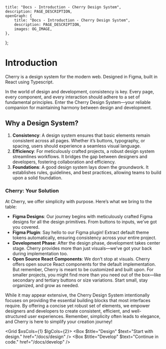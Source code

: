 
	title: "Docs - Introduction - Cherry Design System",
	description: PAGE_DESCRIPTION,
	openGraph: {
		title: "Docs - Introduction - Cherry Design System",
		description: PAGE_DESCRIPTION,
		images: OG_IMAGE,
	},
};

# Introduction

Cherry is a design system for the modern web. Designed in Figma, built in React using Typescript.

In the world of design and development, consistency is key. Every page, every component, and every interaction should adhere to a set of fundamental principles. Enter the Cherry Design System—your reliable companion for maintaining harmony between design and development.

## Why a Design System?

1. **Consistency**: A design system ensures that basic elements remain consistent across all pages. Whether it’s buttons, typography, or spacing, users should experience a seamless visual language.
2. **Efficiency**: For meticulously crafted projects, a robust design system streamlines workflows. It bridges the gap between designers and developers, fostering collaboration and efficiency.
3. **Foundations**: A good design system lays down the groundwork. It establishes rules, guidelines, and best practices, allowing teams to build upon a solid foundation.

### Cherry: Your Solution

At Cherry, we offer simplicity with purpose. Here’s what we bring to the table:

-   **Figma Designs**: Our journey begins with meticulously crafted Figma designs for all the design primitives. From buttons to inputs, we’ve got you covered.
-   **Figma Plugin**: Say hello to our Figma plugin! Extract default theme tokens automatically, ensuring consistency across your entire project.
-   **Development Phase**: After the design phase, development takes center stage. Cherry provides more than just visuals—we’ve got your back during implementation too.
-   **Open Source React Components**: We don’t stop at visuals. Cherry offers open source React components for the default implementation. But remember, Cherry is meant to be customized and built upon. For smaller projects, you might find more than you need out of the box—like secondary and tertiary buttons or size variations. Start small, stay organized, and grow as needed.

While it may appear extensive, the Cherry Design System intentionally focuses on providing the essential building blocks that most interfaces require. By offering a concise yet robust set of elements, we empower designers and developers to create consistent, efficient, and well-structured user experiences. Remember, simplicity often leads to elegance, and Cherry is here to simplify your creation journey!

<Grid $xsCols={1} $lgCols={2}>
	<Box $title="Design" $text="Start with design." href="/docs/design" />
	<Box $title="Develop" $text="Continue in code." href="/docs/develop" />
</Grid>

